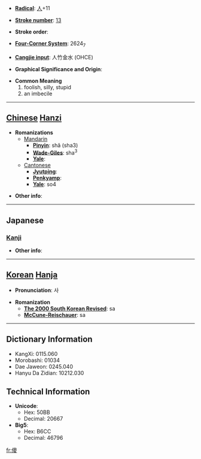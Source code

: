 * '''[[Wiktionary:Chinese radical index| Radical]]''': [[Wiktionary:Chinese radical index 人|人]]+11

* '''[[Wiktionary:Chinese total strokes index|Stroke number]]''': [[Wiktionary:Chinese total strokes index 13|13]]

* '''Stroke order''': 

* '''[[Wiktionary:Chinese four corner index|Four-Corner System]]''': 2624<sub>7</sub>

* '''[[Wiktionary:Chinese Cangjie index|Cangjie input]]''': 人竹金水 (OHCE)

* '''Graphical Significance and Origin''': 

* '''Common Meaning'''
*#foolish, silly, stupid
*# an imbecile


----

== [[Chinese]] [[Hanzi]] ==

* '''Romanizations'''
** [[Mandarin]]
*** '''[[Pinyin]]''': shǎ (sha3)
*** '''[[Wade-Giles]]''': sha<sup>3</sup>
*** '''[[Yale]]''': 
**[[Cantonese]]
***'''[[Jyutping]]''':
***'''[[Penkyamp]]''': 
***'''[[Yale]]''': so4

* '''Other info''': 

----

==Japanese==
===[[Kanji]]===
{{kanji|on readings=[[さ]] (sa)|kun readings=}}

* '''Other info''':  

----

== [[Korean]] [[Hanja]] ==

* '''Pronunciation''': 사

* '''Romanization'''
** '''[[The 2000 South Korean Revised Romanization|The 2000 South Korean Revised]]''': sa
** '''[[McCune-Reischauer]]''': sa

----

== Dictionary Information ==

* KangXi: 0115.060
* Morobashi: 01034
* Dae Jaweon: 0245.040
* Hanyu Da Zidian: 10212.030

== Technical Information ==

* '''Unicode''':
** Hex: 50BB
** Decimal: 20667
* '''Big5''':
** Hex: B6CC
** Decimal: 46796

[[fr:傻]]